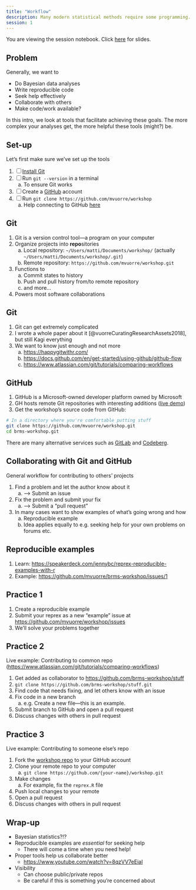 ```yaml
---
title: "Workflow"
description: Many modern statistical methods require some programming. This is especially true of bayesian modeling. But how do I best write code that others can use, understand, and collaborate on? How do I seek help effectively? We take a look at writing reproducible examples, the version control tool Git, and the code collaboration platform GitHub.
session: 1
---
```


:::{.content-visible unless-format="revealjs"}
:::{.callout-note}
You are viewing the session notebook. Click [here](deck.html) for slides.
:::
:::

## Problem

Generally, we want to

- Do Bayesian data analyses
- Write reproducible code
- Seek help effectively
- Collaborate with others
- Make code/work available?

In this intro, we look at tools that facilitate achieving these goals. The more complex your analyses get, the more helpful these tools (might?) be.

## Set-up

Let's first make sure we've set up the tools

:::{.incremental}
1. [ ] [Install Git](https://happygitwithr.com/install-git)
2. [ ] Run `git --version` in a terminal
    a. To ensure Git works
3. [ ] Create a [GitHub](https://github.com) account
4. [ ] Run `git clone https://github.com/mvuorre/workshop`
    a. Help connecting to GitHub [here](https://happygitwithr.com/https-pat>)
:::

## Git

1. Git is a version control tool---a program on your computer
2. Organize projects into **repo**sitories
    a. Local repository: `~/Users/matti/Documents/workshop/` (actually `~/Users/matti/Documents/workshop/.git`)
    b. Remote repository: `https://github.com/mvuorre/workshop.git`
3. Functions to
    a. Commit states to history
    b. Push and pull history from/to remote repository
    c. and more...
4. Powers most software collaborations

## Git

1. Git can get extremely complicated
2. I wrote a whole paper about it [@vuorreCuratingResearchAssets2018], but still Kagi everything
3. We want to know just enough and not more
    a. <https://happygitwithr.com/>
    b. <https://docs.github.com/en/get-started/using-github/github-flow>
    c. <https://www.atlassian.com/git/tutorials/comparing-workflows>

## GitHub

1. GitHub is a Microsoft-owned developer platform owned by Microsoft
2. GH hosts remote Git repositories with interesting additions ([live demo](https://github.com/mvuorre/workshop))
3. Get the workshop's source code from GitHub:

```bash
# In a directory where you're comfortable putting stuff
git clone https://github.com/mvuorre/workshop.git
cd brms-workshop.git
```

There are many alternative services such as [GitLab](https://about.gitlab.com/) and [Codeberg](https://codeberg.org/).

## Collaborating with Git and GitHub

General workflow for contributing to others' projects

1. Find a problem and let the author know about it
    a. --> Submit an issue
2. Fix the problem and submit your fix
    a. --> Submit a "pull request"
3. In many cases want to show examples of what's going wrong and how
    a. Reproducible example
    b. Idea applies equally to e.g. seeking help for your own problems on forums etc.

## Reproducible examples

1. Learn: <https://speakerdeck.com/jennybc/reprex-reproducible-examples-with-r>
2. Example: <https://github.com/mvuorre/brms-workshop/issues/1>

## Practice 1 {background-color="#f0f2f4"}

1. Create a reproducible example
2. Submit your reprex as a new "example" issue at <https://github.com/mvuorre/workshop/issues>
3. We'll solve your problems together

## Practice 2

Live example: Contributing to common repo (<https://www.atlassian.com/git/tutorials/comparing-workflows>)

1. Get added as collaborator to <https://github.com/brms-workshop/stuff>
2. `git clone https://github.com/brms-workshop/stuff.git`
3. Find code that needs fixing, and let others know with an issue
4. Fix code in a new branch
    a. e.g. Create a new file---this is an example.
5. Submit branch to GitHub and open a pull request
6. Discuss changes with others in pull request

## Practice 3

Live example: Contributing to someone else's repo

1. Fork the [workshop repo](https://github.com/mvuorre/workshop) to your GitHub account
2. Clone your remote repo to your computer
    a. `git clone https://github.com/{your-name}/workshop.git`
3. Make changes
    a. For example, fix the `reprex.R` file
4. Push local changes to your remote
5. Open a pull request
6. Discuss changes with others in pull request

## Wrap-up

- Bayesian statistics?!?
- Reproducible examples are *essential* for seeking help
    - There will come a time when you need help!
- Proper tools help us collaborate better
    - <https://www.youtube.com/watch?v=8qzVV7eEiaI>
- Visibility
    - Can choose public/private repos
    - Be careful if this is something you're concerned about
